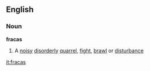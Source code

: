 ==English==
===Noun===
'''fracas'''
#A [[noisy]] [[disorderly]] [[quarrel]], [[fight]], [[brawl]] or [[disturbance]]

[[it:fracas]]